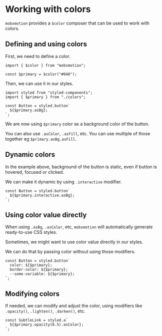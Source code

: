 # Working with colors

`mobxmotion` provides a `$color` composer that can be used to work with colors.

## Defining and using colors

First, we need to define a color.

```tsx filename="colors.ts" {3}
import { $color } from "mobxmotion";

const $primary = $color("#048");
```

Then, we can use it in our styles.

```tsx filename="Button.tsx" /asBg/ /$primary/
import styled from "styled-components";
import { $primary } from "./colors";

const Button = styled.button`
  ${$primary.asBg};
`;
```

We are now using `$primary` color as a background color of the button.

You can also use `.asColor`, `.asFill`, etc. You can use multiple of those together eg `$primary.asBg.asFill`.

## Dynamic colors

In the example above, background of the button is static, even if button is hovered, focused or clicked.

We can make it dynamic by using `.interactive` modifier.

```tsx filename="Button.tsx" /interactive/
const Button = styled.button`
  ${$primary.interactive.asBg};
`;
```

## Using color value directly

When using `.asBg`, `.asColor`, etc, `mobxmotion` will automatically generate ready-to-use CSS styles.

Sometimes, we might want to use color value directly in our styles.

We can do that by passing color without using those modifiers.

```tsx filename="Button.tsx" /asColor/
const Button = styled.button`
  color: ${$primary};
  border-color: ${$primary};
  --some-variable: ${$primary};
`;
```

## Modifying colors

If needed, we can modify and adjust the color, using modifiers like `.opacity()`, `.lighten()`, `.darken()`, etc.

```tsx filename="Button.tsx" /modify/
const SubtleLink = styled.a`
  ${$primary.opacity(0.5).asColor};
`;
```
